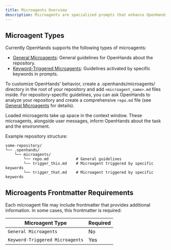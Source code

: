 ```yaml
---
title: Microagents Overview
description: Microagents are specialized prompts that enhance OpenHands with domain-specific knowledge. They provide expert guidance, automate common tasks, and ensure consistent practices across projects.
---
```


## Microagent Types

Currently OpenHands supports the following types of microagents:

- [General Microagents](./microagents-repo): General guidelines for OpenHands about the repository.
- [Keyword-Triggered Microagents](./microagents-keyword): Guidelines activated by specific keywords in prompts.

To customize OpenHands' behavior, create a .openhands/microagents/ directory in the root of your repository and
add `<microagent_name>.md` files inside. For repository-specific guidelines, you can ask OpenHands to analyze your repository and create a comprehensive `repo.md` file (see [General Microagents](./microagents-repo) for details).

<Note>
Loaded microagents take up space in the context window.
These microagents, alongside user messages, inform OpenHands about the task and the environment.
</Note>

Example repository structure:

```
some-repository/
└── .openhands/
    └── microagents/
        └── repo.md            # General guidelines
        └── trigger_this.md    # Microagent triggered by specific keywords
        └── trigger_that.md    # Microagent triggered by specific keywords
```

## Microagents Frontmatter Requirements

Each microagent file may include frontmatter that provides additional information. In some cases, this frontmatter
is required:

| Microagent Type                 | Required |
|---------------------------------|----------|
| `General Microagents`           | No       |
| `Keyword-Triggered Microagents` | Yes      |
